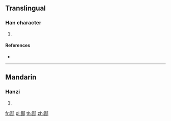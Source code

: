 {{character info/new}}
==Translingual==

===Han character===
{{Han char|rn=163|rad=邑|as=05|sn=8|four=|canj=MNNL,XMNNL}}

# {{defn|Han|sort=邑05}}

====References====
* {{Han ref|kx=1270.050|dkj=39346|hdz=63761.110|uh=90B7|ud=37047}}

----

==Mandarin==

===Hanzi===
{{cmn-hanzi|pin=[[wǎ]] ([[wa3]])|wg=wa<sup>3</sup>}}

# {{defn|lang=cmn|sort=邑05}}

[[fr:邷]]
[[pl:邷]]
[[th:邷]]
[[zh:邷]]